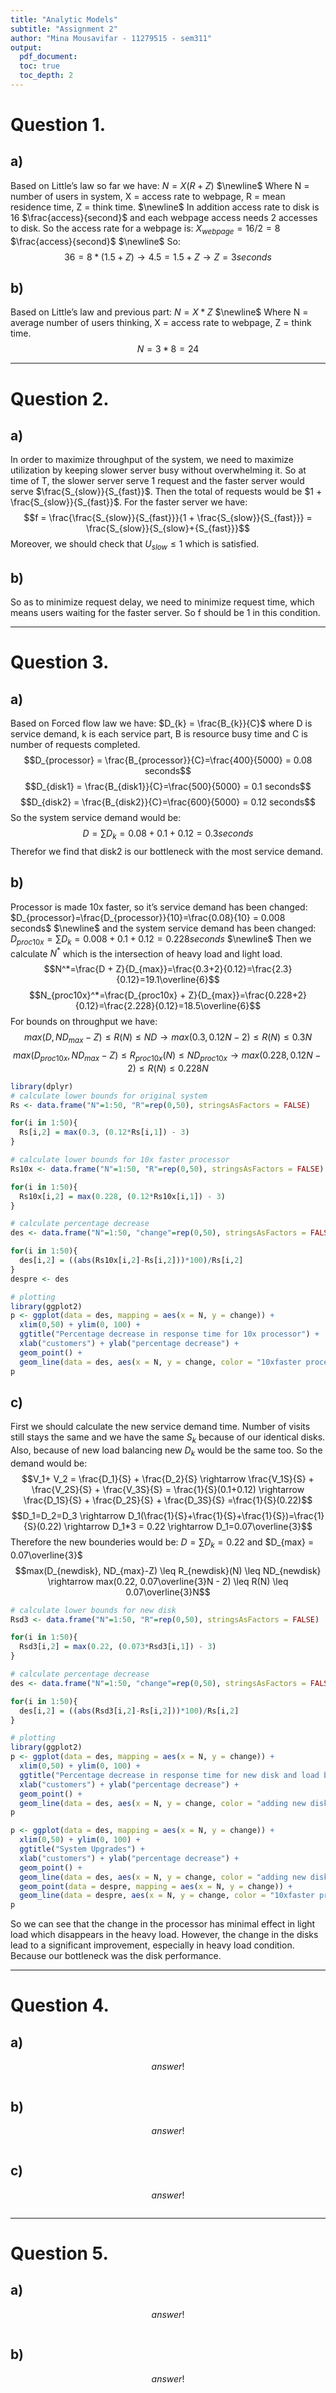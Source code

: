 ```yaml
---
title: "Analytic Models"
subtitle: "Assignment 2"
author: "Mina Mousavifar - 11279515 - sem311"
output:
  pdf_document:
  toc: true
  toc_depth: 2
---
```


<h1>
Question 1.
</h1>

<h2>
**a)**
</h2>
<p>
Based on Little's law so far we have:
$N = X(R + Z)$
$\newline$
Where N = number of users in system, X = access rate to webpage, R = mean residence time, Z = think time.
$\newline$
In addition access rate to disk is 16 $\frac{access}{second}$ and each webpage access needs 2 accesses to disk. So the access rate for a webpage is:
$X_{webpage}=16/2=8$ $\frac{access}{second}$
$\newline$
So:
$$36 = 8*(1.5+Z) \rightarrow 4.5 = 1.5 + Z \rightarrow Z = 3 seconds$$
</p>

<h2>
**b)**
</h2>
<p>
Based on Little's law and previous part: $N = X*Z$
$\newline$
Where N = average number of users thinking, X = access rate to webpage, Z = think time.
$$N = 3*8 = 24$$
</p>

***
<h1>
Question 2.
</h1>

<h2>
**a)**
</h2>

<p>
In order to maximize throughput of the system, we need to maximize utilization by keeping slower server busy without overwhelming it. So at time of T, the slower server serve 1 request and the faster server would serve $\frac{S_{slow}}{S_{fast}}$. Then the total of requests would be $1 + \frac{S_{slow}}{S_{fast}}$. For the faster server we have:
$$f = \frac{\frac{S_{slow}}{S_{fast}}}{1 + \frac{S_{slow}}{S_{fast}}} = \frac{S_{slow}}{S_{slow}+{S_{fast}}}$$
Moreover, we should check that $U_{slow} \leq 1$ which is satisfied.
</p>

<h2>
**b)**
</h2>

<p>
So as to minimize request delay, we need to minimize request time, which means users waiting for the faster server. So f should be 1 in this condition.
</p>

***
<h1>
Question 3.
</h1>

<h2>
**a)**
</h2>

<p>
Based on Forced flow law we have: $D_{k} = \frac{B_{k}}{C}$ where D is service demand, k is each service part, B is resource busy time and C is number of requests completed.
$$D_{processor} = \frac{B_{processor}}{C}=\frac{400}{5000} = 0.08 seconds$$
$$D_{disk1} = \frac{B_{disk1}}{C}=\frac{500}{5000} = 0.1 seconds$$
$$D_{disk2} = \frac{B_{disk2}}{C}=\frac{600}{5000} = 0.12 seconds$$
So the system service demand would be:
$$D = \sum{D_{k}} = 0.08 + 0.1 + 0.12 = 0.3 seconds$$
Therefor we find that disk2 is our bottleneck with the most service demand.
</p>

<h2>
**b)**
</h2>

<p>
Processor is made 10x faster, so it's service demand has been changed: $D_{processor}=\frac{D_{processor}}{10}=\frac{0.08}{10} = 0.008 seconds$
$\newline$
and the system service demand has been changed: 
$D_{proc10x} = \sum{D_{k}} = 0.008 + 0.1 + 0.12 = 0.228 seconds$
$\newline$
Then we calculate $N^*$ which is the intersection of heavy load and light load.
$$N^*=\frac{D + Z}{D_{max}}=\frac{0.3+2}{0.12}=\frac{2.3}{0.12}=19.1\overline{6}$$
$$N_{proc10x}^*=\frac{D_{proc10x} + Z}{D_{max}}=\frac{0.228+2}{0.12}=\frac{2.228}{0.12}=18.5\overline{6}$$
For bounds on throughput we have:
$$max(D, ND_{max}-Z) \leq R(N) \leq ND \rightarrow max(0.3, 0.12N - 2) \leq R(N) \leq 0.3N$$
$$max(D_{proc10x}, ND_{max}-Z) \leq R_{proc10x}(N) \leq ND_{proc10x} \rightarrow max(0.228, 0.12N - 2) \leq R(N) \leq 0.228N$$
```r
library(dplyr)
# calculate lower bounds for original system
Rs <- data.frame("N"=1:50, "R"=rep(0,50), stringsAsFactors = FALSE)

for(i in 1:50){
  Rs[i,2] = max(0.3, (0.12*Rs[i,1]) - 3)
}

# calculate lower bounds for 10x faster processor
Rs10x <- data.frame("N"=1:50, "R"=rep(0,50), stringsAsFactors = FALSE)

for(i in 1:50){
  Rs10x[i,2] = max(0.228, (0.12*Rs10x[i,1]) - 3)
}

# calculate percentage decrease
des <- data.frame("N"=1:50, "change"=rep(0,50), stringsAsFactors = FALSE)

for(i in 1:50){
  des[i,2] = ((abs(Rs10x[i,2]-Rs[i,2]))*100)/Rs[i,2]
}
despre <- des

# plotting
library(ggplot2)
p <- ggplot(data = des, mapping = aes(x = N, y = change)) +  
  xlim(0,50) + ylim(0, 100) + 
  ggtitle("Percentage decrease in response time for 10x processor") + 
  xlab("customers") + ylab("percentage decrease") +
  geom_point() +
  geom_line(data = des, aes(x = N, y = change, color = "10xfaster processor"))
p
```
</p>

<h2>
**c)**
</h2>

<p>
First we should calculate the new service demand time. Number of visits still stays the same and we have the same $S_{k}$ because of our identical disks. Also, because of new load balancing new $D_k$ would be the same too. So the demand would be:
$$V_1+ V_2 =  \frac{D_1}{S} + \frac{D_2}{S} \rightarrow \frac{V_1S}{S} + \frac{V_2S}{S} + \frac{V_3S}{S} = \frac{1}{S}(0.1+0.12) \rightarrow \frac{D_1S}{S} + \frac{D_2S}{S} + \frac{D_3S}{S} =\frac{1}{S}(0.22)$$
$$D_1=D_2=D_3 \rightarrow D_1(\frac{1}{S}+\frac{1}{S}+\frac{1}{S})=\frac{1}{S}(0.22) \rightarrow D_1*3 = 0.22 \rightarrow D_1=0.07\overline{3}$$
Therefore the new bounderies would be: $D = \sum{D_k} = 0.22$ and $D_{max} = 0.07\overline{3}$
$$max(D_{newdisk}, ND_{max}-Z) \leq R_{newdisk}(N) \leq ND_{newdisk} \rightarrow max(0.22, 0.07\overline{3}N - 2) \leq R(N) \leq 0.07\overline{3}N$$
</p>

```r
# calculate lower bounds for new disk
Rsd3 <- data.frame("N"=1:50, "R"=rep(0,50), stringsAsFactors = FALSE)

for(i in 1:50){
  Rsd3[i,2] = max(0.22, (0.073*Rsd3[i,1]) - 3)
}

# calculate percentage decrease
des <- data.frame("N"=1:50, "change"=rep(0,50), stringsAsFactors = FALSE)

for(i in 1:50){
  des[i,2] = ((abs(Rsd3[i,2]-Rs[i,2]))*100)/Rs[i,2]
}

# plotting
library(ggplot2)
p <- ggplot(data = des, mapping = aes(x = N, y = change)) +  
  xlim(0,50) + ylim(0, 100) + 
  ggtitle("Percentage decrease in response time for new disk and load balancing") + 
  xlab("customers") + ylab("percentage decrease") +
  geom_point() +
  geom_line(data = des, aes(x = N, y = change, color = "adding new disk"))
p

p <- ggplot(data = des, mapping = aes(x = N, y = change)) +  
  xlim(0,50) + ylim(0, 100) + 
  ggtitle("System Upgrades") + 
  xlab("customers") + ylab("percentage decrease") +
  geom_point() +
  geom_line(data = des, aes(x = N, y = change, color = "adding new disk")) +
  geom_point(data = despre, mapping = aes(x = N, y = change)) +
  geom_line(data = despre, aes(x = N, y = change, color = "10xfaster processor"))
p
```
<p>
So we can see that the change in the processor has minimal effect in light load which disappears in the heavy load. However, the change in the disks lead to a significant improvement, especially in heavy load condition. Because our bottleneck was the disk performance.
</p>

***
<h1>
Question 4.
</h1>

<h2>
**a)**
</h2>

<p>
$$answer!$$
</p>

```r

```

<h2>
**b)**
</h2>

<p>
$$answer!$$
</p>

```r

```

<h2>
**c)**
</h2>

<p>
$$answer!$$
</p>

```r

```

***
<h1>
Question 5.
</h1>

<h2>
**a)**
</h2>

<p>
$$answer!$$
</p>

```r

```

<h2>
**b)**
</h2>

<p>
$$answer!$$
</p>

```r

```
